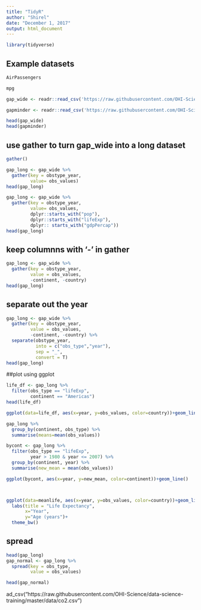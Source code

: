 ```yaml
---
title: "TidyR"
author: "Shirel"
date: "December 1, 2017"
output: html_document
---
```


```r
library(tidyverse)
```

## Example datasets
``` r
AirPassengers
```

```r
mpg
```

```r
gap_wide <- readr::read_csv('https://raw.githubusercontent.com/OHI-Science/data-science-training/master/data/gapminder_wide.csv')

gapminder <- readr::read_csv('https://raw.githubusercontent.com/OHI-Science/data-science-training/master/data/gapminder.csv')

head(gap_wide)
head(gapminder)
```

## use gather to turn gap_wide into a long dataset
```r

gather()

gap_long <- gap_wide %>% 
  gather(key = obstype_year,
         value= obs_values)
head(gap_long)
```

```r
gap_long <- gap_wide %>% 
  gather(key = obstype_year,
         value= obs_values,
         dplyr::starts_with("pop"),
         dplyr::starts_with("lifeExp"),
         dplyr:: starts_with("gdpPercap"))
head(gap_long)
```
## keep columnns with '-' in gather
```r
gap_long <- gap_wide %>% 
  gather(key = obstype_year,
         value = obs_values,
         -continent, -country)
head(gap_long)
```
## separate out the year
```r
gap_long <- gap_wide %>% 
  gather(key = obstype_year,
         value = obs_values,
         -continent, -country) %>% 
  separate(obstype_year,
           into = c("obs_type","year"),
           sep = "_",
           convert = T)
head(gap_long)
```

##plot using ggplot
```r
life_df <- gap_long %>% 
  filter(obs_type == "lifeExp",
         continent == "Americas")
head(life_df)

ggplot(data=life_df, aes(x=year, y=obs_values, color=country))+geom_line()
```


```r
gap_long %>% 
  group_by(continent, obs_type) %>% 
  summarise(means=mean(obs_values))

bycont <- gap_long %>% 
  filter(obs_type == "lifeExp",
         year > 1980 & year <= 2007) %>% 
  group_by(continent, year) %>% 
  summarise(new_mean = mean(obs_values))

ggplot(bycont, aes(x=year, y=new_mean, color=continent))+geom_line()



ggplot(data=meanlife, aes(x=year, y=obs_values, color=country))+geom_line()+
  labs(title = "Life Expectancy",
       x="Year",
       y="Age (years")+
  theme_bw()
```

## spread
```r
head(gap_long)
gap_normal <- gap_long %>% 
  spread(key = obs_type,
         value = obs_values)

head(gap_normal)
```



ad_csv("https://raw.githubusercontent.com/OHI-Science/data-science-training/master/data/co2.csv")

